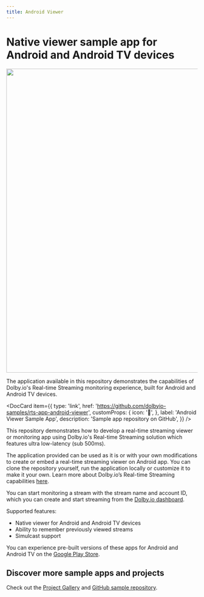 ```yaml
---
title: Android Viewer
---
```


# Native viewer sample app for Android and Android TV devices


<div class="center-container">
  <img src={StreamMonitor} width="800" />
</div>

The application available in this repository demonstrates the capabilities of Dolby.io's Real-time Streaming monitoring experience, built for Android and Android TV devices.


<DocCard
  item={{
    type: 'link',
    href: 'https://github.com/dolbyio-samples/rts-app-android-viewer',
    customProps: {
      icon: '📱',
    },
    label: 'Android Viewer Sample App',
    description: 'Sample app repository on GitHub',
  }}
/>

This repository demonstrates how to develop a real-time streaming viewer or monitoring app using Dolby.io's Real-time Streaming solution which features ultra low-latency (sub 500ms).

The application provided can be used as it is or with your own modifications to create or embed a real-time streaming viewer on Android app. You can clone the repository yourself, run the application locally or customize it to make it your own. Learn more about Dolby.io’s Real-time Streaming capabilities [here](https://dolby.io/products/real-time-streaming/).

You can start monitoring a stream with the stream name and account ID, which you can create and start streaming from the [Dolby.io dashboard](https://dashboard.dolby.io/).

Supported features:

- Native viewer for Android and Android TV devices
- Ability to remember previously viewed streams
- Simulcast support

You can experience pre-built versions of these apps for Android and Android TV on the [Google Play Store](https://play.google.com/store/apps/details?id=io.dolby.rtsviewer).

## Discover more sample apps and projects

Check out the [Project Gallery](https://dolby.io/project-gallery/) and [GitHub sample repository](https://github.com/dolbyio-samples).
